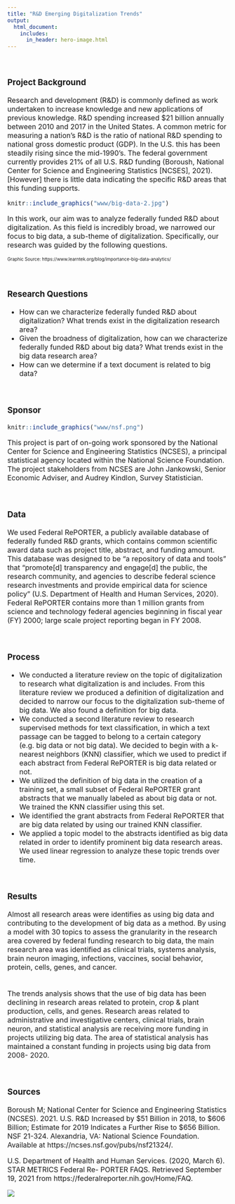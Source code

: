 ```yaml
---
title: "R&D Emerging Digitalization Trends"
output:
  html_document:
    includes:
      in_header: hero-image.html
---
```

<font size="3">

<br />

### **Project Background**  
Research and development (R&D) is commonly defined as work undertaken to increase knowledge and new applications of previous knowledge. R&D spending increased $21 billion annually between 2010 and 2017 in the United States. A common metric for measuring a nation's R&D is the ratio of national R&D spending to national gross domestic product (GDP). In the U.S. this has been steadily rising since the mid-1990's. The federal government currently provides 21% of all U.S. R&D funding (Boroush, National Center for Science and Engineering Statistics [NCSES], 2021). [However] there is little data indicating the specific R&D areas that this funding supports.  


```r
knitr::include_graphics("www/big-data-2.jpg")
```

In this work, our aim was to analyze federally funded R&D about digitalization.  As this field is incredibly broad, we narrowed our focus to big data, a sub-theme of digitalization.  Specifically, our research was guided by the following questions.

<font size="1"> Graphic Source: https://www.learntek.org/blog/importance-big-data-analytics/</font>

<br />

### **Research Questions**
* How can we characterize federally funded R&D about digitalization? What trends exist in the digitalization research area?  
* Given the broadness of digitalization, how can we characterize federally funded R&D about big data? What trends exist in the big data research area?  
* How can we determine if a text document is related to big data?

<br />

### **Sponsor** 

```r
knitr::include_graphics("www/nsf.png")
```

This project is part of on-going work sponsored by the National Center for Science and Engineering Statistics (NCSES), a principal statistical agency located within the National Science Foundation. The project stakeholders from NCSES are John Jankowski, Senior Economic Adviser, and Audrey Kindlon, Survey Statistician.

<br />

### **Data**  
We used Federal RePORTER, a publicly available database of federally funded R&D grants, which contains common scientific award data such as project title, abstract, and funding amount. This database was designed to be “a repository of data and tools” that “promote[d] transparency and engage[d] the public, the research community, and agencies to describe federal science research investments and provide empirical data for science policy” (U.S. Department of Health and Human Services, 2020). Federal RePORTER contains more than 1 million grants from science and technology federal agencies beginning in fiscal year (FY) 2000; large scale project reporting began in FY 2008.  
  
<br />

### **Process**  
* We conducted a literature review on the topic of digitalization to research what digitalization is and includes.  From this literature review we produced a definition of digitalization and decided to narrow our focus to the digitalization sub-theme of big data.  We also found a definition for big data.
* We conducted a second literature review to research supervised methods for text classification, in which a text passage can be tagged to belong to a certain category (e.g. big data or not big data). We decided to begin with a k-nearest neighbors (KNN) classifier, which we used to predict if each abstract from Federal RePORTER is big data related or not.
* We utilized the definition of big data in the creation of a training set, a small subset of Federal RePORTER grant abstracts that we manually labeled as about big data or not.  We trained the KNN classifier using this set.
* We identified the grant abstracts from Federal RePORTER that are big data related by using our trained KNN classifier. 
* We applied a topic model to the abstracts identified as big data related in order to identify prominent big data research areas.  We used linear regression to analyze these topic trends over time.  

<br />


### **Results**  
Almost all research areas were identifies as using big data and contributing to the development of big data as a method. By using  a model with 30 topics to assess the granularity in the research area covered by federal funding research to big data, the main research area was identified as clinical trials, systems analysis, brain neuron imaging, infections, vaccines, social behavior, protein, cells, genes, and cancer.   
<br />  
The trends analysis shows that the use of big data has been declining in research areas related to protein, crop & plant production, cells, and genes. Research areas related to administrative and investigative centers, clinical trials, brain neuron, and statistical analysis are receiving more funding in projects utilizing big data. The area of statistical analysis has maintained a constant funding in projects using big data from 2008- 2020.   



<br />


### **Sources**
Boroush M; National Center for Science and Engineering Statistics (NCSES). 2021. U.S. R&D Increased by \$51 Billion in 2018, to \$606 Billion; Estimate for 2019 Indicates a Further Rise to $656 Billion. NSF 21-324. Alexandria, VA: National Science Foundation. Available at https://ncses.nsf.gov/pubs/nsf21324/.


U.S. Department of Health and Human Services. (2020, March 6). STAR METRICS Federal Re- PORTER FAQS. Retrieved September 19, 2021 from https://federalreporter.nih.gov/Home/FAQ.
  
[![ ](www/black-logo.png)](https://biocomplexity.virginia.edu/event/data-science-public-good-symposium-2022)